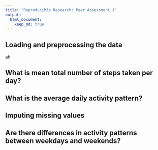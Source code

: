 ```yaml
---
title: "Reproducible Research: Peer Assessment 1"
output: 
  html_document:
    keep_md: true
---
```



## Loading and preprocessing the data

ah

## What is mean total number of steps taken per day?



## What is the average daily activity pattern?



## Imputing missing values



## Are there differences in activity patterns between weekdays and weekends?
